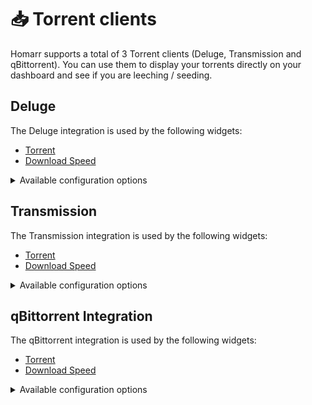 # 📥 Torrent clients

Homarr supports a total of 3 Torrent clients (Deluge, Transmission and qBittorrent).
You can use them to display your torrents directly on your dashboard and see if you are leeching / seeding.

## Deluge
The Deluge integration is used by the following widgets:

- [Torrent](/docs/dashboards/widgets/torrent-widget)
- [Download Speed](/docs/dashboards/widgets/download-speed-widget)

<details>
  <summary>
  Available configuration options
  </summary>
  <div>

| Field    | Type    | Description |
| -------- | ------- | ----------- |
| Password | Private | Used for authenticating with the Deluge service |

  </div>
</details>

## Transmission
The Transmission integration is used by the following widgets:

- [Torrent](/docs/dashboards/widgets/torrent-widget)
- [Download Speed](/docs/dashboards/widgets/download-speed-widget)

<details>
  <summary>
  Available configuration options
  </summary>
  <div>

| Field    | Type    | Description |
| -------- | ------- | ----------- |
| Username | Private | Username used for authentication |
| Password | Private | Password used for authentication |

  </div>
</details>

## qBittorrent Integration
The qBittorrent integration is used by the following widgets:

- [Torrent](/docs/dashboards/widgets/torrent-widget)
- [Download Speed](/docs/dashboards/widgets/download-speed-widget)

<details>
  <summary>
  Available configuration options
  </summary>
  <div>

| Field    | Type    | Description |
| -------- | ------- | ----------- |
| Username | Private | Username used for authentication |
| Password | Private | Password used for authentication |

  </div>
</details>
